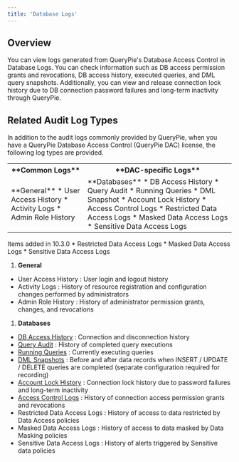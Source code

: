 ```yaml
---
title: 'Database Logs'
---
```



## Overview

You can view logs generated from QueryPie's Database Access Control in Database Logs. You can check information such as DB access permission grants and revocations, DB access history, executed queries, and DML query snapshots. Additionally, you can view and release connection lock history due to DB connection password failures and long-term inactivity through QueryPie.

## Related Audit Log Types

In addition to the audit logs commonly provided by QueryPie, when you have a QueryPie Database Access Control (QueryPie DAC) license, the following log types are provided.

<table data-table-width="507" data-layout="default" local-id="95470ac3-09e4-4695-80b7-6e7d4ff27bf8">
<tbody>
<tr>
<th data-highlight-colour="var(--ds-background-accent-gray-subtlest, #F4F5F7)">
**Common Logs**
</th>
<th data-highlight-colour="var(--ds-background-accent-gray-subtlest, #F4F5F7)">
**DAC-specific Logs**
</th>
</tr>
<tr>
<td>
**General**
* User Access History
* Activity Logs
* Admin Role History
</td>
<td>
**Databases**
* DB Access History
* Query Audit
* Running Queries
* DML Snapshot
* Account Lock History
* Access Control Logs
* Restricted Data Access Logs
* Masked Data Access Logs
* Sensitive Data Access Logs
</td>
</tr>
</tbody>
</table>

<Callout type="info">
Items added in 10.3.0
* Restricted Data Access Logs
* Masked Data Access Logs
* Sensitive Data Access Logs
</Callout>

1.  **General** 

* User Access History : User login and logout history
* Activity Logs : History of resource registration and configuration changes performed by administrators
* Admin Role History : History of administrator permission grants, changes, and revocations

1.  **Databases** 

* [DB Access History](database-logs/db-access-history) : Connection and disconnection history
* [Query Audit](database-logs/query-audit) : History of completed query executions
* [Running Queries](database-logs/running-queries) : Currently executing queries
* [DML Snapshots](database-logs/dml-snapshots) : Before and after data records when INSERT / UPDATE / DELETE queries are completed (separate configuration required for recording)
* [Account Lock History](database-logs/account-lock-history) : Connection lock history due to password failures and long-term inactivity
* [Access Control Logs](database-logs/access-control-logs) : History of connection access permission grants and revocations
* Restricted Data Access Logs : History of access to data restricted by Data Access policies
* Masked Data Access Logs : History of access to data masked by Data Masking policies
* Sensitive Data Access Logs : History of alerts triggered by Sensitive data policies

